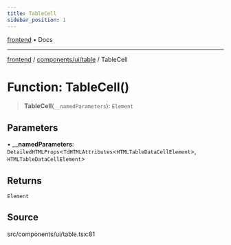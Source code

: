 ```yaml
---
title: TableCell
sidebar_position: 1
---
```


[frontend](../../../..) • Docs

***

[frontend](../../../..) / [components/ui/table](..) / TableCell

# Function: TableCell()

> **TableCell**(`__namedParameters`): `Element`

## Parameters

• **\_\_namedParameters**: `DetailedHTMLProps`\<`TdHTMLAttributes`\<`HTMLTableDataCellElement`\>, `HTMLTableDataCellElement`\>

## Returns

`Element`

## Source

src/components/ui/table.tsx:81
